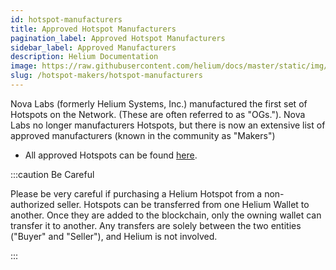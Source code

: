 ```yaml
---
id: hotspot-manufacturers
title: Approved Hotspot Manufacturers
pagination_label: Approved Hotspot Manufacturers
sidebar_label: Approved Manufacturers
description: Helium Documentation
image: https://raw.githubusercontent.com/helium/docs/master/static/img/link-image.png
slug: /hotspot-makers/hotspot-manufacturers
---
```


Nova Labs (formerly Helium Systems, Inc.) manufactured the first set of Hotspots on the Network.
(These are often referred to as "OGs."). Nova Labs no longer manufacturers Hotspots, but there is
now an extensive list of approved manufacturers (known in the community as "Makers")

<!-- TODO: section in docs for Manufacturing topics - migrate from google docs and notion -->

<!-- TODO: links to ethics docs -->

- All approved Hotspots can be found [here](/mine-hnt).

<!-- TODO: check this link 👆, likely in notion, should pull into docs -->

<!-- TODO: every product is approved, not every Maker -->

<!-- TODO: merge man docs with maker apps list -->

<!-- TODO: merge manufacturer docs with maker apps list -->

:::caution Be Careful

Please be very careful if purchasing a Helium Hotspot from a non-authorized seller. Hotspots can be
transferred from one Helium Wallet to another. Once they are added to the blockchain, only the
owning wallet can transfer it to another. Any transfers are solely between the two entities ("Buyer"
and "Seller"), and Helium is not involved.

:::
